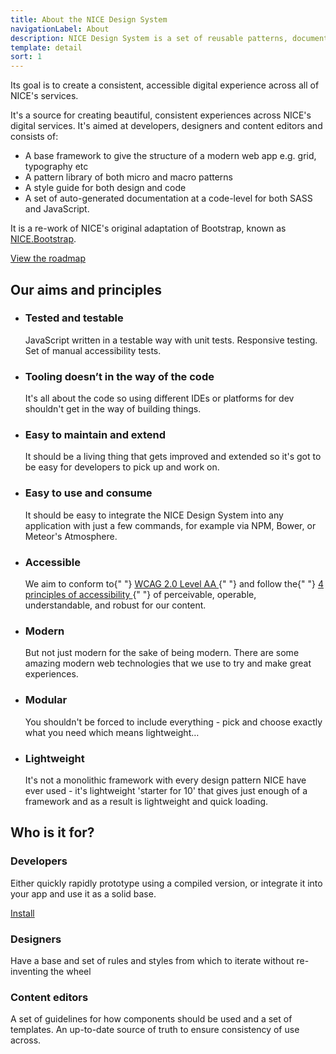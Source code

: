 ```yaml
---
title: About the NICE Design System
navigationLabel: About
description: NICE Design System is a set of reusable patterns, documentation and guidelines for rapid product development.
template: detail
sort: 1
---
```


Its goal is to create a consistent, accessible digital experience across all of NICE's services.

It's a source for creating beautiful, consistent experiences across NICE's digital services. It's aimed at developers, designers and content editors and consists of:

- A base framework to give the structure of a modern web app e.g. grid, typography etc
- A pattern library of both micro and macro patterns
- A style guide for both design and code
- A set of auto-generated documentation at a code-level for both SASS and JavaScript.

It is a re-work of NICE's original adaptation of Bootstrap, known as [NICE.Bootstrap](https://github.com/nhsevidence/NICE.Bootstrap).

<a href="{{ site.baseurl }}{% link about/roadmap.md %}" className="btn">
	View the roadmap
</a>
<h2>Our aims and principles</h2>
<ul className="grid">
	<li data-g="12 sm:6 md:4 lg:3">
		<h3 className="h6">Tested and testable</h3>
		<p>
			JavaScript written in a testable way with unit tests. Responsive testing.
			Set of manual accessibility tests.
		</p>
	</li>
	<li data-g="12 sm:6 md:4 lg:3">
		<h3 className="h6">Tooling doesn’t in the way of the code</h3>
		<p>
			It's all about the code so using different IDEs or platforms for dev
			shouldn't get in the way of building things.
		</p>
	</li>
	<li data-g="12 sm:6 md:4 lg:3">
		<h3 className="h6">Easy to maintain and extend</h3>
		<p>
			It should be a living thing that gets improved and extended so it's got to
			be easy for developers to pick up and work on.
		</p>
	</li>
	<li data-g="12 sm:6 md:4 lg:3">
		<h3 className="h6">Easy to use and consume</h3>
		<p>
			It should be easy to integrate the NICE Design System into any application
			with just a few commands, for example via NPM, Bower, or Meteor's
			Atmosphere.
		</p>
	</li>
	<li data-g="12 sm:6 md:4 lg:3">
		<h3 className="h6">Accessible</h3>
		<p>
			We aim to conform to{" "}
			<a
				href="https://www.nice.org.uk/accessibility"
				target="_blank"
				rel="noopener external"
			>
				WCAG 2.0 Level AA
			</a>{" "}
			and follow the{" "}
			<a
				href="https://www.w3.org/TR/UNDERSTANDING-WCAG20/intro.html#introduction-fourprincs-head"
				target="_blank"
				rel="noopener external"
			>
				4 principles of accessibility
			</a>{" "}
			of perceivable, operable, understandable, and robust for our content.
		</p>
	</li>
	<li data-g="12 sm:6 md:4 lg:3">
		<h3 className="h6">Modern</h3>
		<p>
			But not just modern for the sake of being modern. There are some amazing
			modern web technologies that we use to try and make great experiences.
		</p>
	</li>
	<li data-g="12 sm:6 md:4 lg:3">
		<h3 className="h6">Modular</h3>
		<p>
			You shouldn't be forced to include everything - pick and choose exactly
			what you need which means lightweight&hellip;
		</p>
	</li>
	<li data-g="12 sm:6 md:4 lg:3">
		<h3 className="h6">Lightweight</h3>
		<p>
			It's not a monolithic framework with every design pattern NICE have ever
			used - it's lightweight 'starter for 10' that gives just enough of a
			framework and as a result is lightweight and quick loading.
		</p>
	</li>
</ul>

## Who is it for?

<div className="grid">
	<div data-g="12 md:4">
		<h3>Developers</h3>
		<p>
			Either quickly rapidly prototype using a compiled version, or integrate it
			into your app and use it as a solid base.
		</p>
		<p>
			<a
				class="btn"
				href="{{ site.baseurl }}{% link technical/installation.md %}"
			>
				Install
			</a>
		</p>
	</div>
	<div data-g="12 md:4">
		<h3>Designers</h3>
		<p>
			Have a base and set of rules and styles from which to iterate without
			re-inventing the wheel
		</p>
	</div>
	<div data-g="12 md:4">
		<h3>Content editors</h3>
		<p>
			A set of guidelines for how components should be used and a set of
			templates. An up-to-date source of truth to ensure consistency of use
			across.
		</p>
	</div>
</div>
